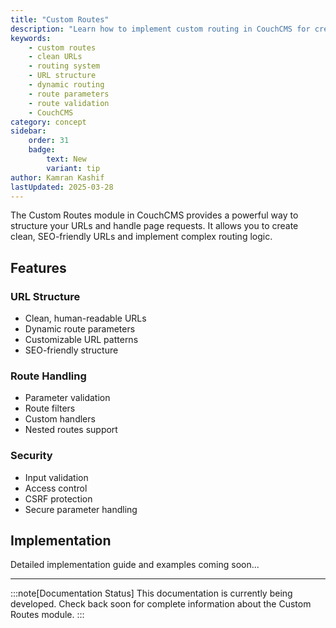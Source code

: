 ```yaml
---
title: "Custom Routes"
description: "Learn how to implement custom routing in CouchCMS for creating clean URLs and handling dynamic page requests."
keywords:
    - custom routes
    - clean URLs
    - routing system
    - URL structure
    - dynamic routing
    - route parameters
    - route validation
    - CouchCMS
category: concept
sidebar:
    order: 31
    badge:
        text: New
        variant: tip
author: Kamran Kashif
lastUpdated: 2025-03-28
---
```


The Custom Routes module in CouchCMS provides a powerful way to structure your URLs and handle page requests. It allows you to create clean, SEO-friendly URLs and implement complex routing logic.

## Features

### URL Structure
- Clean, human-readable URLs
- Dynamic route parameters
- Customizable URL patterns
- SEO-friendly structure

### Route Handling
- Parameter validation
- Route filters
- Custom handlers
- Nested routes support

### Security
- Input validation
- Access control
- CSRF protection
- Secure parameter handling

## Implementation

Detailed implementation guide and examples coming soon...

---

:::note[Documentation Status]
This documentation is currently being developed. Check back soon for complete information about the Custom Routes module.
:::
